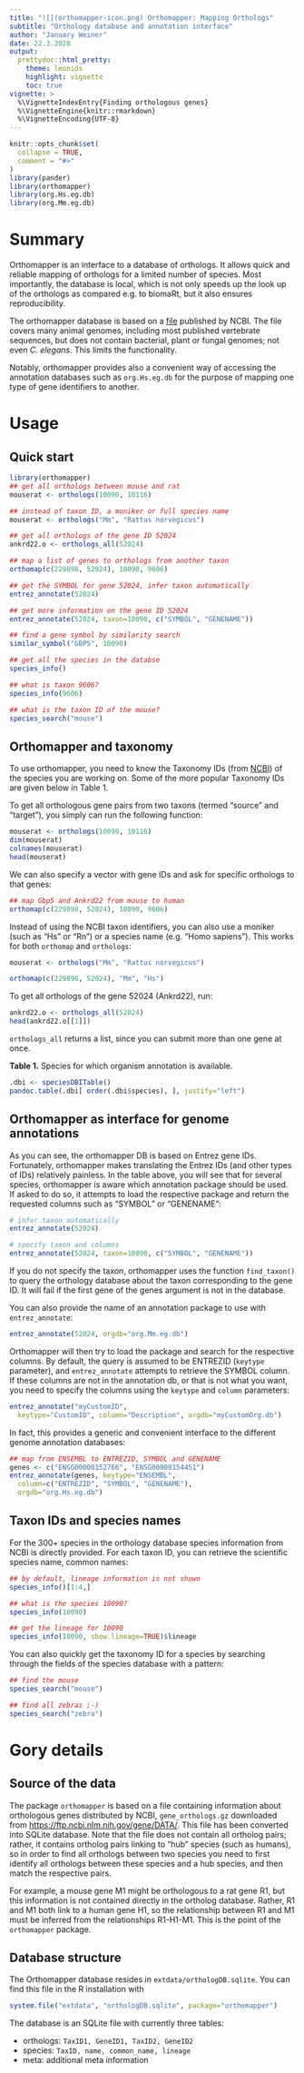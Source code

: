 ```yaml
---
title: "![](orthomapper-icon.png) Orthomapper: Mapping Orthologs"
subtitle: "Orthology database and annotation interface"
author: "January Weiner"
date: 22.3.2020
output: 
  prettydoc::html_pretty:
    theme: leonids
    highlight: vignette
    toc: true
vignette: >
  %\VignetteIndexEntry{Finding orthologous genes}
  %\VignetteEngine{knitr::rmarkdown}
  %\VignetteEncoding{UTF-8}
---
```


```r
knitr::opts_chunk$set(
  collapse = TRUE,
  comment = "#>"
)
library(pander)
library(orthomapper)
library(org.Hs.eg.db)
library(org.Mm.eg.db)
```

# Summary

Orthomapper is an interface to a database of orthologs. It allows quick and
reliable mapping of orthologs for a limited number of species. Most
importantly, the database is local, which is not only speeds up the look up
of the orthologs as compared e.g. to biomaRt, but it also ensures
reproducibility.

The orthomapper database is based on a
[file](https://ftp.ncbi.nlm.nih.gov/gene/DATA/gene_orthologs.gz) published
by NCBI. The file covers many animal genomes, including most published
vertebrate sequences, but does not contain bacterial, plant or fungal genomes; not even
*C. elegans*. This limits the functionality.

Notably, orthomapper provides also a convenient way of accessing the
annotation databases such as `org.Hs.eg.db` for the purpose of mapping one
type of gene identifiers to another.

# Usage

## Quick start

```r
library(orthomapper)
## get all orthologs between mouse and rat
mouserat <- orthologs(10090, 10116)

## instead of taxon ID, a moniker or full species name
mouserat <- orthologs("Mm", "Rattus norvegicus")

## get all orthologs of the gene ID 52024
ankrd22.o <- orthologs_all(52024)

## map a list of genes to orthologs from another taxon
orthomap(c(229898, 52024), 10090, 9606)

## get the SYMBOL for gene 52024, infer taxon automatically
entrez_annotate(52024)

## get more information on the gene ID 52024
entrez_annotate(52024, taxon=10090, c("SYMBOL", "GENENAME"))

## find a gene symbol by similarity search
similar_symbol("GBP5", 10090)

## get all the species in the databse
species_info()

## what is taxon 9606?
species_info(9606)

## what is the taxon ID of the mouse?
species_search("mouse")
```


## Orthomapper and taxonomy

To use orthomapper, you need to know the Taxonomy IDs (from
[NCBI](https://www.ncbi.nlm.nih.gov/taxonomy)) of the species you are
working on. Some of the more popular Taxonomy IDs are given below in Table
1.

To get all orthologous gene pairs from two taxons (termed "source" and
"target"), you simply can run the following function:

```r
mouserat <- orthologs(10090, 10116)
dim(mouserat)
colnames(mouserat)
head(mouserat)
```

We can also specify a vector with gene IDs and ask for specific orthologs
to that genes:

```r
## map Gbp5 and Ankrd22 from mouse to human 
orthomap(c(229898, 52024), 10090, 9606)
```

Instead of using the NCBI taxon identifiers, you can also use a moniker
(such as "Hs" or "Rn") or a species name (e.g. "Homo sapiens"). This works
for both `orthomap` and `orthologs`: 

```r
mouserat <- orthologs("Mm", "Rattus norvegicus")

orthomap(c(229898, 52024), "Mm", "Hs")
```

To get all orthologs of the gene 52024 (Ankrd22), run:

```r
ankrd22.o <- orthologs_all(52024)
head(ankrd22.o[[1]])
```

`orthologs_all` returns a list, since you can submit more than one gene at
once.


**Table 1.** Species for which organism annotation is available.

```r
.dbi <- speciesDBITable()
pandoc.table(.dbi[ order(.dbi$species), ], justify="left")
```




## Orthomapper as interface for genome annotations

As you can see, the orthomapper DB is based on Entrez gene IDs. 
Fortunately, orthomapper makes translating the Entrez IDs (and other types
of IDs) relatively
painless. In the table above, you will see that for several species,
orthomapper is aware which annotation package should be used. If asked to
do so, it attempts to load the respective package and return the requested
columns such as "SYMBOL" or "GENENAME":

```r
# infer taxon automatically
entrez_annotate(52024)

# specify taxon and columns
entrez_annotate(52024, taxon=10090, c("SYMBOL", "GENENAME"))
```

If you do not specify the taxon, orthomapper uses the function
`find_taxon()` to query the orthology database about the taxon
corresponding to the gene ID. It will fail if the first gene of the genes
argument is not in the database.

You can also provide the name of an annotation package to use with `entrez_annotate`:

```r
entrez_annotate(52024, orgdb="org.Mm.eg.db")
```

Orthomapper will then try to load the package and search for the respective
columns. By default, the query is assumed to be ENTREZID (`keytype`
parameter), and `entrez_annotate` attempts to retrieve the SYMBOL column.
If these columns are not in the annotation db, or that is not what you
want, you need to specify the columns using the `keytype` and `column`
parameters:


```r
entrez_annotate("myCustomID", 
  keytype="CustomID", column="Description", orgdb="myCustomOrg.db")
```

In fact, this provides a generic and convenient interface to the different
genome annotation databases:

```r
## map from ENSEMBL to ENTREZID, SYMBOL and GENENAME
genes <- c("ENSG00000152766", "ENSG00000154451")
entrez_annotate(genes, keytype="ENSEMBL", 
  column=c("ENTREZID", "SYMBOL", "GENENAME"),
  orgdb="org.Hs.eg.db")
```


## Taxon IDs and species names

For the 300+ species in the orthology database species information from
NCBI is directly provided. For each taxon ID, you can retrieve the
scientific species name, common names:

```r
## by default, lineage information is not shown
species_info()[1:4,]

## what is the species 10090?
species_info(10090)

## get the lineage for 10090
species_info(10090, show.lineage=TRUE)$lineage
```

You can also quickly get the taxonomy ID for a species by searching through
the fields of the species database with a pattern:

```r
## find the mouse
species_search("mouse")

## find all zebras ;-)
species_search("zebra")
```

# Gory details

## Source of the data

The package `orthomapper` is based on a file containing information about
orthologous genes distributed by NCBI, `gene_orthologs.gz` downloaded from
[https://ftp.ncbi.nlm.nih.gov/gene/DATA/](https://ftp.ncbi.nlm.nih.gov/gene/DATA/). 
This file has been converted into SQLite database. Note that the file does
not contain all ortholog pairs; rather, it contains ortholog pairs linking
to "hub" species (such as humans), so in order to find all orthologs
between two species you need to first identify all orthologs between these
species and a hub species, and then match the respective pairs.

For example, a mouse gene M1 might be orthologous to a rat gene R1, but
this information is not contained directly in the ortholog database.
Rather, R1 and M1 both link to a human gene H1, so the relationship between
R1 and M1 must be inferred from the relationships R1-H1-M1. This is the
point of the `orthomapper` package.

## Database structure

The Orthomapper database resides in `extdata/orthologDB.sqlite`. You can
find this file in the R installation with

```r
system.file("extdata", "orthologDB.sqlite", package="orthomapper")
```

The database is an SQLite file with currently three tables:

 * orthologs: `TaxID1, GeneID1, TaxID2, GeneID2`
 * species: `TaxID, name, common_name, lineage`
 * meta: additional meta information

